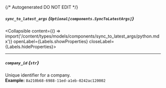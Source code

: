 {/* Autogenerated DO NOT EDIT  */}

##### `sync_to_latest_args` *{`Optional[components.SyncToLatestArgs]`}*
<Collapsible content={() => import('/content/types/models/components/sync_to_latest_args/python.mdx')} openLabel={Labels.showProperties} closeLabel={Labels.hideProperties}>
</Collapsible>

---
##### `company_id` *{`str`}*
Unique identifier for a company.
<br/>
**Example:** `8a210b68-6988-11ed-a1eb-0242ac120002`


